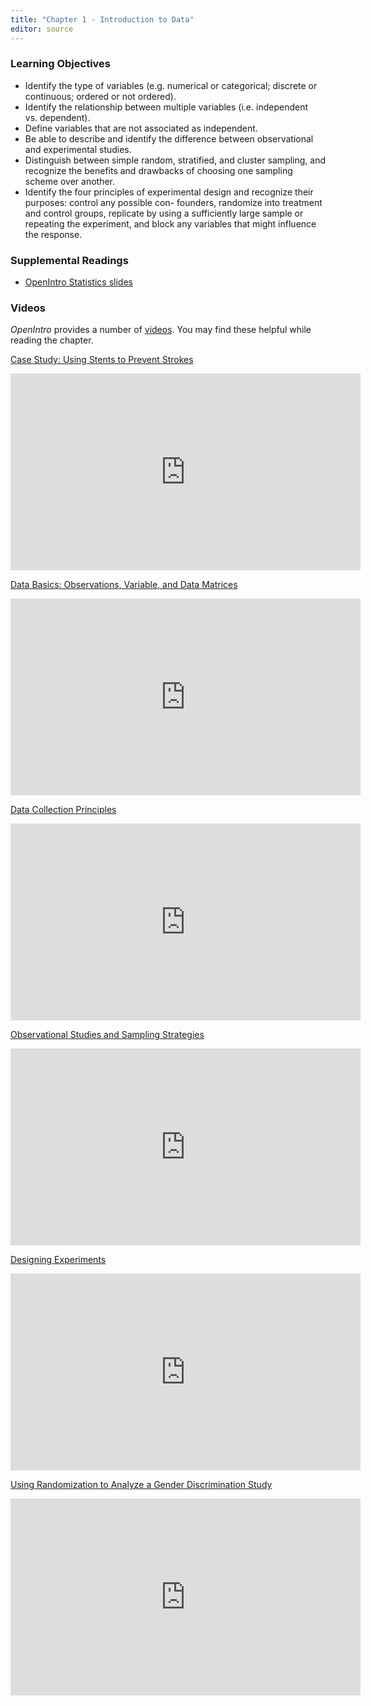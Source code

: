 ```yaml
---
title: "Chapter 1 - Introduction to Data"
editor: source
---
```


<!-- 
See issue with underscores in MathJax equations here: https://gohugo.io/content-management/formats/#issues-with-markdown
The solution, put backticks (`) around the LaTeX equation
-->

<script type="text/x-mathjax-config">
MathJax.Hub.Config({
  tex2jax: {
    inlineMath: [['$','$'], ['\\(','\\)']],
    displayMath: [['$$','$$'], ['\[','\]']],
    processEscapes: true,
    processEnvironments: true,
    skipTags: ['script', 'noscript', 'style', 'textarea', 'pre'],
    TeX: { equationNumbers: { autoNumber: "AMS" },
         extensions: ["AMSmath.js", "AMSsymbols.js"] }
  }
});
</script>

<script type="text/javascript" async src="https://cdnjs.cloudflare.com/ajax/libs/mathjax/2.7.1/MathJax.js?config=TeX-MML-AM_CHTML">
</script>


### Learning Objectives

* Identify the type of variables (e.g. numerical or categorical; discrete or continuous; ordered or not ordered).
* Identify the relationship between multiple variables (i.e. independent vs. dependent).
* Define variables that are not associated as independent.
* Be able to describe and identify the difference between observational and experimental studies.
* Distinguish between simple random, stratified, and cluster sampling, and recognize the benefits and drawbacks
of choosing one sampling scheme over another.
* Identify the four principles of experimental design and recognize their purposes: control any possible con- founders, randomize into treatment and control groups, replicate by using a sufficiently large sample or repeating the experiment, and block any variables that might influence the response.


### Supplemental Readings

* [OpenIntro Statistics slides](https://github.com/jbryer/DATA606Fall2020/blob/master/Slides/OpenIntro/chp1.pdf)


### Videos

*OpenIntro* provides a number of [videos](https://www.openintro.org/stat/videos.php). You may find these helpful while reading the chapter.

[Case Study: Using Stents to Prevent Strokes](https://www.youtube.com/watch?list=PLkIselvEzpM6pZ76FD3NoCvvgkj_p-dE8&v=nEHFF1ADpWE)

<iframe width="560" height="315" src="https://www.youtube.com/embed/nEHFF1ADpWE?list=PLkIselvEzpM6pZ76FD3NoCvvgkj_p-dE8" frameborder="0" allowfullscreen></iframe>

[Data Basics: Observations, Variable, and Data Matrices](https://www.youtube.com/watch?list=PLkIselvEzpM6pZ76FD3NoCvvgkj_p-dE8&v=Mjif8PTgzUs)

<iframe width="560" height="315" src="https://www.youtube.com/embed/Mjif8PTgzUs?list=PLkIselvEzpM6pZ76FD3NoCvvgkj_p-dE8" frameborder="0" allowfullscreen></iframe>

[Data Collection Principles](https://www.youtube.com/watch?list=PLkIselvEzpM6pZ76FD3NoCvvgkj_p-dE8&v=2N_bkiyTiXU)

<iframe width="560" height="315" src="https://www.youtube.com/embed/2N_bkiyTiXU?list=PLkIselvEzpM6pZ76FD3NoCvvgkj_p-dE8" frameborder="0" allowfullscreen></iframe>

[Observational Studies and Sampling Strategies](https://www.youtube.com/watch?list=PLkIselvEzpM6pZ76FD3NoCvvgkj_p-dE8&v=n1xSeGPGQEg)

<iframe width="560" height="315" src="https://www.youtube.com/embed/n1xSeGPGQEg?list=PLkIselvEzpM6pZ76FD3NoCvvgkj_p-dE8" frameborder="0" allowfullscreen></iframe>

[Designing Experiments](https://www.youtube.com/watch?list=PLkIselvEzpM6pZ76FD3NoCvvgkj_p-dE8&v=g7JGe_ykB3I)

<iframe width="560" height="315" src="https://www.youtube.com/embed/g7JGe_ykB3I?list=PLkIselvEzpM6pZ76FD3NoCvvgkj_p-dE8" frameborder="0" allowfullscreen></iframe>


[Using Randomization to Analyze a Gender Discrimination Study](Using Randomization to Analyze a Gender Discrimination Study)

<iframe width="560" height="315" src="https://www.youtube.com/embed/2pHhjx9hyM4?list=PLkIselvEzpM6pZ76FD3NoCvvgkj_p-dE8" frameborder="0" allowfullscreen></iframe>

